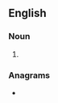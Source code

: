 ==English==

===Noun===
{{head|en|noun plural form}}

# {{plural of|healer|lang=en}}

===Anagrams===
* {{anagrams|en|reheals}}